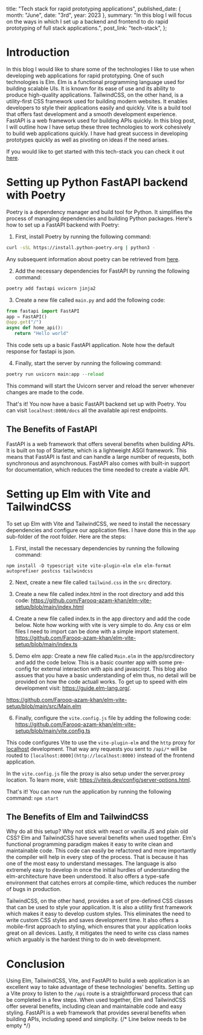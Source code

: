 
  title: "Tech stack for rapid prototyping applications",
  published_date: { month: "June", date: "3rd", year: 2023 },
  summary:
    "In this blog I will focus on the ways in which I set up a backend and frontend to do rapid prototyping of full stack applications.",
  post_link: "tech-stack",
};

# Introduction

In this blog I would like to share some of the technologies I like to use when developing web applications for rapid prototyping. One of such technologies is Elm. Elm is a functional programming language used for building scalable UIs. It is known for its ease of use and its ability to produce high-quality applications. TailwindCSS, on the other hand, is a utility-first CSS framework used for building modern websites. It enables developers to style their applications easily and quickly. Vite is a build tool that offers fast development and a smooth development experience. FastAPI is a web framework used for building APIs quickly. In this blog post, I will outline how I have setup these three technologies to work cohesively to build web applications quickly. I have had great success in developing prototypes quickly as well as pivoting on ideas if the need arises.

If you would like to get started with this tech-stack you can check it out [here](https://github.com/Farooq-azam-khan/fastapi-elm-tailwind-techstack).

# Setting up Python FastAPI backend with Poetry

Poetry is a dependency manager and build tool for Python. It simplifies the process of managing dependencies and building Python packages. Here's how to set up a FastAPI backend with Poetry:

1. First, install Poetry by running the following command:

```bash 
curl -sSL https://install.python-poetry.org | python3 -
```
Any subsequent information about poetry can be retrieved from [here](https://python-poetry.org/docs/).

2. Add the necessary dependencies for FastAPI by running the following command:

```bash 
poetry add fastapi uvicorn jinja2
```

3. Create a new file called `main.py` and add the following code:
```python 
from fastapi import FastAPI
app = FastAPI()
@app.get("/")
async def home_api():
   return "Hello world"
```

This code sets up a basic FastAPI application. Note how the default response for fastapi is json.

4. Finally, start the server by running the following command:
```python 
poetry run uvicorn main:app --reload
```
   This command will start the Uvicorn server and reload the server whenever changes
   are made to the code.

That's it! You now have a basic FastAPI backend set up with Poetry. You can visit `localhost:8000/docs` all the available api rest endpoints.

## The Benefits of FastAPI

FastAPI is a web framework that offers several benefits when building APIs. It is built on top of Starlette, which is a lightweight ASGI framework. This means that FastAPI is fast and can handle a large number of requests, both synchronous and asynchronous. FastAPI also comes with built-in support for documentation, which reduces the time needed to create a viable API.

# Setting up Elm with Vite and TailwindCSS

To set up Elm with Vite and TailwindCSS, we need to install the necessary dependencies and configure our application files. I have done this in the `app` sub-folder of the root folder. Here are the steps:

1. First, install the necessary dependencies by running the following command:

`npm install -D typescript vite vite-plugin-elm elm elm-format autoprefixer postcss tailwindcss`

2. Next, create a new file called `tailwind.css` in the `src` directory.

3. Create a new file called index.html in the root directory and add this code: https://github.com/Farooq-azam-khan/elm-vite-setup/blob/main/index.html

4. Create a new file called index.ts in the app directory and add the code below. Note how working with vite is very simple to do. Any css or elm files I need to import can be done with a simple import statement. https://github.com/Farooq-azam-khan/elm-vite-setup/blob/main/index.ts

5. Demo elm app:
   Create a new file called `Main.elm` in the app/srcdirectory and add the code below. This is a basic counter app with some pre-config for external interaction with apis and javascirpt. This blog also assues that you have a basic understanding of elm thus, no detail will be provided on how the code actuall works. To get up to speed with elm development visit: https://guide.elm-lang.org/.

https://github.com/Farooq-azam-khan/elm-vite-setup/blob/main/src/Main.elm

6. Finally, configure the `vite.config.js` file by adding the following code: https://github.com/Farooq-azam-khan/elm-vite-setup/blob/main/vite.config.ts

This code configures Vite to use the `vite-plugin-elm` and the `http` proxy for [localhost](http://localhost) development. That way any requests you sent to `/api/*` will be routed to `[localhost:8000](http://localhost:8000)` instead of the frontend application.

In the `vite.config.js` file the proxy is also setup under the server.proxy location. To learn more, visit: https://vitejs.dev/config/server-options.html.

That's it! You can now run the application by running the following command:
`npm start`

## The Benefits of Elm and TailwindCSS

Why do all this setup? Why not stick with react or vanilla JS and plain old CSS? Elm and TailwindCSS have several benefits when used together. Elm's functional programming paradigm makes it easy to write clean and maintainable code. This code can easily be refactored and more importantly the compiler will help in every step of the process. That is because it has one of the most easy to understand messages. The language is also extremely easy to develop in once the initial hurdles of understanding the elm-architecture have been understood. It also offers a type-safe environment that catches errors at compile-time, which reduces the number of bugs in production.

TailwindCSS, on the other hand, provides a set of pre-defined CSS classes that can be used to style your application. It is also a utility first framework which makes it easy to develop custom styles. This eliminates the need to write custom CSS styles and saves development time. It also offers a mobile-first approach to styling, which ensures that your application looks great on all devices. Lastly, it mitigates the need to write css class names which arguably is the hardest thing to do in web development.

# Conclusion

Using Elm, TailwindCSS, Vite, and FastAPI to build a web application is an excellent way to take advantage of these technologies' benefits. Setting up a Vite proxy to listen to the `/api` route is a straightforward process that can be completed in a few steps. When used together, Elm and TailwindCSS offer several benefits, including clean and maintainable code and easy styling. FastAPI is a web framework that provides several benefits when building APIs, including speed and simplicity.
{/* Line below needs to be empty */}


>
